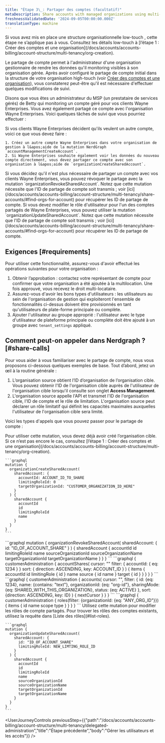 ```yaml
---
title: "Étape 3\_: Partager des comptes (facultatif)"
metaDescription: Share accounts with managed organizations using multi-tenency
freshnessValidatedDate: '2024-09-05T00:00:00.000Z'
translationType: machine
---
```


<Callout variant="important">
  Si vous avez mis en place une structure organisationnelle low-touch , cette étape ne s’applique pas à vous. Consultez les détails low-touch à [l’étape 1 : Créer des comptes et une organisation](/docs/accounts/accounts-billing/account-structure/multi-tenancy/org-creation).
</Callout>

Le partage de compte permet à l&apos;administrateur d&apos;une organisation gestionnaire de rendre les données qu&apos;il monitoring visibles à son organisation gérée. Après avoir configuré le partage de compte initial dans la structure de votre organisation high-touch (voir [Créer des comptes et une organisation](/docs/accounts/accounts-billing/account-structure/multi-tenancy/org-creation)), vous constaterez peut-être qu&apos;il est nécessaire d&apos;effectuer quelques modifications de suivi.

Disons que vous êtes un administrateur du MSP (un prestataire de services gérés) de Betty qui monitoring un compte géré pour vos clients Wayne Enterprises. Vous avez également partagé ce compte avec l&apos;organisation Wayne Enterprises. Voici quelques tâches de suivi que vous pourriez effectuer :

<CollapserGroup>
  <Collapser id="create-share-accounts" title="Créer et partager des comptes supplémentaires">
    Si vos clients Wayne Enterprises décident qu&apos;ils veulent un autre compte, voici ce que vous devez faire :

    1. Créez un autre compte Wayne Enterprises dans votre organisation de gestion à l&apos;aide de la mutation NerdGraph `accountManagementCreateAccount`.
    2. Si Wayne Enterprises souhaite également voir les données du nouveau compte directement, vous devez partager ce compte avec son organisation à l&apos;aide de `organizationCreateSharedAccount`.
  </Collapser>

  <Collapser id="revoke-access-to-share" title="Révoquer l'accès à un compte partagé">
    Si vous décidez qu&apos;il n&apos;est plus nécessaire de partager un compte avec vos clients Wayne Enterprises, vous pouvez révoquer le partage avec la mutation `organizationRevokeSharedAccount`. Notez que cette mutation nécessite que l&apos;ID de partage de compte soit transmis ; voir [ici](/docs/accounts/accounts-billing/account-structure/multi-tenancy/share-accounts/#find-orgs-for-account) pour récupérer les ID de partage de compte.
  </Collapser>

  <Collapser id="update-roles" title="Mettre à jour les rôles pour un compte partagé">
    Si vous devez modifier le rôle d&apos;utilisateur pour l&apos;un des comptes partagés de Wayne Enterprises, vous pouvez utiliser la mutation `organizationUpdateSharedAccount`. Notez que cette mutation nécessite que l&apos;ID de partage de compte soit transmis ; voir [ici](/docs/accounts/accounts-billing/account-structure/multi-tenancy/share-accounts/#find-orgs-for-account) pour récupérer les ID de partage de compte.
  </Collapser>
</CollapserGroup>

## Exigences [#requirements]

Pour utiliser cette fonctionnalité, assurez-vous d&apos;avoir effectué les opérations suivantes pour votre organisation :

1. Obtenir l’approbation : contactez votre représentant de compte pour confirmer que votre organisation a été ajoutée à la multilocation. Une fois approuvé, vous recevez le droit multi-locataire.
2. Assurez-vous d&apos;avoir les bons types d&apos;utilisateurs : les utilisateurs au sein de l&apos;organisation de gestion qui exploiteront l&apos;ensemble de fonctionnalités ci-dessus doivent être provisionnés en tant qu&apos;utilisateurs de plate-forme principale ou complète.
3. Ajouter l&apos;utilisateur au groupe approprié : l&apos;utilisateur avec le type d&apos;utilisateur de plateforme principale ou complète doit être ajouté à un groupe avec `tenant_settings` appliqué.

## Comment peut-on appeler dans Nerdgraph ? [#share-calls]

Pour vous aider à vous familiariser avec le partage de compte, nous vous proposons ci-dessous quelques exemples de base. Tout d’abord, jetez un œil à la routine générale :

1. L’organisation source obtient l’ID d’organisation de l’organisation cible. Vous pouvez obtenir l&apos;ID de l&apos;organisation cible auprès de l&apos;utilisateur de l&apos;organisation cible lorsqu&apos;il consulte son onglet **Access Management**.
2. L&apos;organisation source appelle l&apos;API et transmet l&apos;ID de l&apos;organisation cible, l&apos;ID de compte et le rôle de limitation. L&apos;organisation source peut déclarer un rôle limitatif qui définit les capacités maximales auxquelles l&apos;utilisateur de l&apos;organisation cible sera limité.

Voici les types d&apos;appels que vous pouvez passer pour le partage de compte :

<CollapserGroup>
  <Collapser id="create-a-share" title="Créer un partage">
    Pour utiliser cette mutation, vous devez déjà avoir créé l’organisation cible. Si ce n’est pas encore le cas, consultez [l’étape 1 : Créer des comptes et une organisation](/docs/accounts/accounts-billing/account-structure/multi-tenancy/org-creation).

    ```graphql
    mutation {
      organizationCreateSharedAccount(
        sharedAccount: {
          accountId: ACCOUNT_ID_TO_SHARE
          limitingRoleId: 0
          targetOrganizationId: "CUSTOMER_ORGANIZATION_ID_HERE"
        }
      ) {
        sharedAccount {
          accountId
          id
          limitingRoleId
          name
        }
      }
    }
    ```
  </Collapser>

  <Collapser id="revoke-share" title="Révoquer une action">
    ```graphql
    mutation {
      organizationRevokeSharedAccount(
        sharedAccount: { id: "ID_OF_ACCOUNT_SHARE" }
      ) {
        sharedAccount {
          accountId
          id
          limitingRoleId
          name
          sourceOrganizationId
          sourceOrganizationName
          targetOrganizationId
          targetOrganizationName
        }
      }
    }
    ```
  </Collapser>

  <Collapser id="find-orgs-for-account" title="Rechercher une organisation gérée avec un compte partagé spécifique">
    ```graphql
    {
      customerAdministration {
        accountShares(
          cursor: ""
          filter: { accountId: { eq: 1234 } }
          sort: { direction: ASCENDING, key: ACCOUNT_ID }
        ) {
          items {
            accountId
            id
            limitingRole {
              id
            }
            name
            source {
              id
              name
            }
            target {
              id
            }
          }
        }
      }
    }
    ```
  </Collapser>

  <Collapser id="find-shared-accounts" title="Rechercher des comptes partagés avec une organisation gérée donnée">
    ```graphql
    {
      customerAdministration {
        accounts(
          cursor: "",
          filter: {
            id: {eq: 1234},
            name: {contains: "text"},
            organizationId: {eq: "org-id"},
            sharingMode: {eq: SHARED_WITH_THIS_ORGANIZATION},
            status: {eq: ACTIVE}
          },
          sort: {direction: ASCENDING, key: ID}
        ) {
          nextCursor
        }
      }
    }
    ```
  </Collapser>

  <Collapser id="list-roles" title="Lister les rôles">
    ```graphql
    {
      customerAdministration {
        roles(filter: {organizationId: {eq: "ANY_ORG_ID"}}) {
          items {
            id
            name
            scope
            type
          }
        }
      }
    }
    ```
  </Collapser>

  <Collapser id="update-roles" title="Mettre à jour les rôles">
    Utilisez cette mutation pour modifier les rôles de compte partagés. Pour trouver les rôles des comptes existants, utilisez la requête dans [Liste des rôles](#list-roles).

    ```graphql
    mutation {
      organizationUpdateSharedAccount(
        sharedAccount: {
          id: "ID_OF_ACCOUNT_SHARE"
          limitingRoleId: NEW_LIMTING_ROLE_ID
        }
      ) {
        sharedAccount {
          accountId
          id
          limitingRoleId
          name
          sourceOrganizationId
          sourceOrganizationName
          targetOrganizationId
          targetOrganizationName
        }
      }
    }
    ```
  </Collapser>
</CollapserGroup>

<UserJourneyControls previousStep={{"path":"/docs/accounts/accounts-billing/account-structure/multi-tenancy/delegated-administration","title":"Étape précédente","body":"Gérer les utilisateurs et les accès"}} />